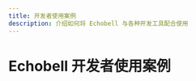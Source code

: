 ```yaml
---
title: 开发者使用案例
description: 介绍如何将 Echobell 与各种开发工具配合使用
---
```


# Echobell 开发者使用案例

<Cards>
  <Card
    href="/zh/docs/developer/grafana"
    title="Grafana 集成"
    description="将 Grafana 与 Echobell 集成以增强监控功能。"
  />
  <Card
    href="/zh/docs/developer/prometheus"
    title="Prometheus 集成"
    description="通过 Webhook 或邮箱将 Alertmanager 告警发送到 Echobell。"
  />
</Cards>
